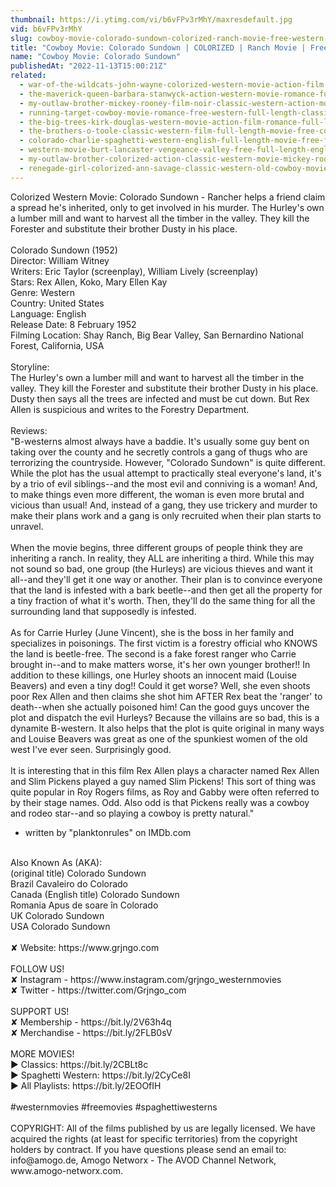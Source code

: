 ```yaml
---
thumbnail: https://i.ytimg.com/vi/b6vFPv3rMhY/maxresdefault.jpg
vid: b6vFPv3rMhY
slug: cowboy-movie-colorado-sundown-colorized-ranch-movie-free-western-wild-west
title: "Cowboy Movie: Colorado Sundown | COLORIZED | Ranch Movie | Free Western | Wild West"
name: "Cowboy Movie: Colorado Sundown"
publishedAt: "2022-11-13T15:00:21Z"
related:
  - war-of-the-wildcats-john-wayne-colorized-western-movie-action-film
  - the-maverick-queen-barbara-stanwyck-action-western-movie-romance-full-length
  - my-outlaw-brother-mickey-rooney-film-noir-classic-western-action-movie-romance
  - running-target-cowboy-movie-romance-free-western-full-length-classic-movie
  - the-big-trees-kirk-douglas-western-movie-action-film-romance-full-length-movie
  - the-brothers-o-toole-classic-western-film-full-length-movie-free-cowboy-movie-wild-west
  - colorado-charlie-spaghetti-western-english-full-length-movie-free-feature-film-full-movies
  - western-movie-burt-lancaster-vengeance-valley-free-full-length-english-classic-cowboy-film
  - my-outlaw-brother-colorized-action-classic-western-movie-mickey-rooney
  - renegade-girl-colorized-ann-savage-classic-western-old-cowboy-movie
---
```


Colorized Western Movie: Colorado Sundown - Rancher helps a friend claim a spread he's inherited, only to get involved in his murder. The Hurley's own a lumber mill and want to harvest all the timber in the valley. They kill the Forester and substitute their brother Dusty in his place.<br />
<br />
Colorado Sundown (1952)<br />
Director: William Witney<br />
Writers: Eric Taylor (screenplay), William Lively (screenplay)<br />
Stars: Rex Allen, Koko, Mary Ellen Kay<br />
Genre: Western<br />
Country: United States<br />
Language: English<br />
Release Date: 8 February 1952<br />
Filming Location: Shay Ranch, Big Bear Valley, San Bernardino National Forest, California, USA<br />
<br />
Storyline:<br />
The Hurley's own a lumber mill and want to harvest all the timber in the valley. They kill the Forester and substitute their brother Dusty in his place. Dusty then says all the trees are infected and must be cut down. But Rex Allen is suspicious and writes to the Forestry Department.<br />
<br />
Reviews:<br />
"B-westerns almost always have a baddie. It's usually some guy bent on taking over the county and he secretly controls a gang of thugs who are terrorizing the countryside. However, "Colorado Sundown" is quite different. While the plot has the usual attempt to practically steal everyone's land, it's by a trio of evil siblings--and the most evil and conniving is a woman! And, to make things even more different, the woman is even more brutal and vicious than usual! And, instead of a gang, they use trickery and murder to make their plans work and a gang is only recruited when their plan starts to unravel.<br />
<br />
When the movie begins, three different groups of people think they are inheriting a ranch. In reality, they ALL are inheriting a third. While this may not sound so bad, one group (the Hurleys) are vicious thieves and want it all--and they'll get it one way or another. Their plan is to convince everyone that the land is infested with a bark beetle--and then get all the property for a tiny fraction of what it's worth. Then, they'll do the same thing for all the surrounding land that supposedly is infested.<br />
<br />
As for Carrie Hurley (June Vincent), she is the boss in her family and specializes in poisonings. The first victim is a forestry official who KNOWS the land is beetle-free. The second is a fake forest ranger who Carrie brought in--and to make matters worse, it's her own younger brother!! In addition to these killings, one Hurley shoots an innocent maid (Louise Beavers) and even a tiny dog!! Could it get worse? Well, she even shoots poor Rex Allen and then claims she shot him AFTER Rex beat the 'ranger' to death--when she actually poisoned him! Can the good guys uncover the plot and dispatch the evil Hurleys? Because the villains are so bad, this is a dynamite B-western. It also helps that the plot is quite original in many ways and Louise Beavers was great as one of the spunkiest women of the old west I've ever seen. Surprisingly good.<br />
<br />
It is interesting that in this film Rex Allen plays a character named Rex Allen and Slim Pickens played a guy named Slim Pickens! This sort of thing was quite popular in Roy Rogers films, as Roy and Gabby were often referred to by their stage names. Odd. Also odd is that Pickens really was a cowboy and rodeo star--and so playing a cowboy is pretty natural."<br />
- written by "planktonrules" on IMDb.com<br />
<br />
Also Known As (AKA):<br />
(original title) Colorado Sundown<br />
Brazil Cavaleiro do Colorado<br />
Canada (English title) Colorado Sundown<br />
Romania Apus de soare în Colorado<br />
UK Colorado Sundown<br />
USA Colorado Sundown<br />
<br />
✘ Website: https://www.grjngo.com<br />
<br />
FOLLOW US!<br />
✘ Instagram - https://www.instagram.com/grjngo_westernmovies<br />
✘ Twitter - https://twitter.com/Grjngo_com<br />
<br />
SUPPORT US!<br />
✘ Membership - https://bit.ly/2V63h4q<br />
✘ Merchandise - https://bit.ly/2FLB0sV<br />
<br />
MORE MOVIES! <br />
► Classics: https://bit.ly/2CBLt8c <br />
► Spaghetti Western: https://bit.ly/2CyCe8I <br />
► All Playlists: https://bit.ly/2EOOfIH <br />
<br />
#westernmovies #freemovies #spaghettiwesterns<br />
<br />
COPYRIGHT: All of the films published by us are legally licensed. We have acquired the rights (at least for specific territories) from the copyright holders by contract. If you have questions please send an email to: info@amogo.de, Amogo Networx - The AVOD Channel Network, www.amogo-networx.com.